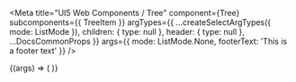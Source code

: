 
<Meta
  title="UI5 Web Components / Tree"
  component={Tree}
  subcomponents={{ TreeItem }}
  argTypes={{
    ...createSelectArgTypes({ mode: ListMode }),
    children: { type: null },
    header: { type: null },
    ...DocsCommonProps
  }}
  args={{
    mode: ListMode.None,
    footerText: 'This is a footer text'
  }}
/>

<DocsHeader />

<Canvas>
  <Story name="Default">
    {(args) => (
      <Tree {...args}>
        <TreeItem expanded text="Tree 1" icon="paste" selected>
          <TreeItem expanded text="Tree 1.1" selected>
            <TreeItem text="Tree 1.1.1"></TreeItem>
            <TreeItem text="Tree 1.1.2"></TreeItem>
          </TreeItem>
        </TreeItem>
        <TreeItem text="Tree 2" icon="copy">
          <TreeItem text="Tree 2.1">
            <TreeItem text="Tree 2.1.1"></TreeItem>
            <TreeItem text="Tree 2.1.2">
              <TreeItem text="Tree 2.1.2.1"></TreeItem>
              <TreeItem text="Tree 2.1.2.2"></TreeItem>
              <TreeItem text="Tree 2.1.2.3"></TreeItem>
              <TreeItem text="Tree 2.1.2.5"></TreeItem>
            </TreeItem>
          </TreeItem>
          <TreeItem text="Tree 2.2"></TreeItem>
        </TreeItem>
        <TreeItem expanded text="Tree 3 (no icon)"></TreeItem>
      </Tree>
    )}
  </Story>
</Canvas>

<ArgsTable story="." />
